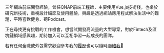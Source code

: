 <div
  style={{
    backgroundImage: 'url(/banner.jpg)',
    backgroundSize: 'cover',
    width: '150px',
    height: '150px',
    borderRadius: '100%',
    margin: 'auto'
  }}
></div>

三年網站前端開發經驗，曾任QNAP前端工程師，主要使用Vue.js技術棧，也樂於研究新技術，重視設計細節及使用體驗，興趣是透過網站應用程式解決生活中的難題，平時喜歡健身、聽Podcast。

正在尋找更有挑戰的工作機會，想嘗試開發高流量的大型專案，對於Fintech及區塊鏈領域感興趣，期待加入可以互相學習一起成長的團隊。

若有任何全職或外包需求歡迎參考我的[履歷](/resume)也可以隨時[聯絡我](/contact)👋